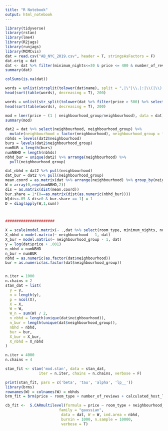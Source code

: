 ```yaml
---
title: "R Notebook"
output: html_notebook
---
```


```r
library(tidyverse)
library(rstan)
library(lme4)
library(R2jags)
library(runjags)
library(MCMCvis)
dat = read.csv("AB_NYC_2019.csv", header = T, stringsAsFactors = F)
dat.orig = dat
dat <- dat %>% filter(minimum_nights<=30 & price <= 400 & number_of_reviews > 0 & availability_365 > 0)
summary(dat)

colSums(is.na(dat))

words = unlist(strsplit(tolower(dat$name), split = ",|\"|\\.|:|\\(|\\)|\\s+"))
head(sort(table(words), decreasing = T), 200)

words = unlist(str_split(tolower(dat %>% filter(price > 500) %>% select(name)), ",|\"|\\.|:|\\(|\\)|\\s+"))
head(sort(table(words), decreasing = T), 200)

mod = lmer(price ~ (1 | neighbourhood_group/neighbourhood), data = dat)
summary(mod)

dat2 = dat %>% select(neighbourhood, neighbourhood_group) %>% 
  mutate(neighbourhood = factor(neighbourhood), neighbourhood_group = factor(neighbourhood_group))
nbhds = levels(dat2$neighbourhood)
burs = levels(dat2$neighbourhood_group)
numBUR = length(burs)
numNBHD = length(nbhds)
nbhd_bur = unique(dat2) %>% arrange(neighbourhood) %>%
  pull(neighbourhood_group)

dat_nbhd = dat2 %>% pull(neighbourhood)
dat_bur = dat2 %>% pull(neighbourhood_group)
mean.coord = as.matrix(dat %>% arrange(neighbourhood) %>% group_by(neighbourhood) %>% summarise(mean.lat = mean(latitude),mean.lon = mean(longitude)) %>% select(mean.lat, mean.lon))
W = array(0,rep(numNBHD,2))
dis = as.matrix(dist(mean.coord))
bur.share = 1*(0==as.matrix(dist(as.numeric(nbhd_bur))))
W[dis<.05 & dis>0 & bur.share == 1] = 1
D = diag(apply(W,1,sum))



######################

X = scale(model.matrix(~ .,dat %>% select(room_type, minimum_nights, number_of_reviews, calculated_host_listings_count, availability_365))[,-1])
X_nbhd = model.matrix(~ neighbourhood - 1, dat)
X_bur = model.matrix(~ neighbourhood_group - 1, dat)
y = log(dat$price + .001)
n_nbhd = numNBHD
n_bur = numBUR
nbhd = as.numeric(as.factor(dat$neighbourhood))
bur = as.numeric(as.factor(dat$neighbourhood_group))


n.iter = 1000
n.chains = 2
stan_dat = list(
  y = y,
  n = length(y),
  p = ncol(X),
  X = X,
  W = W,
  W_n = sum(W) / 2,
  n_nbhd = length(unique(dat$neighbourhood)),
  n_bur = length(unique(dat$neighbourhood_group)),
  nbhd = nbhd,
  bur = bur,
  X_bur = X_bur,
  X_nbhd = X_nbhd
)

n.iter = 4000
n.chains = 4

stan_fit <- stan('mod.stan', data = stan_dat, 
               iter = n.iter, chains = n.chains, verbose = F)

print(stan_fit, pars = c('beta', 'tau', 'alpha', 'lp__'))
library(brms)
rownames(W) = colnames(W) = nbhds
brm_fit = brm(price ~ room_type + number_of_reviews + calculated_host_listings_count + availability_365 + (1|neighbourhood_group) + minimum_nights, dat = dat, autocor = cor_car(W=W, formula = ~1|neighbourhood), iter = 4000, chains = 1)

cb_fit <-  S.CARmultilevel(formula = price ~ room_type + neighbourhood_group, 
                        family = "gaussian",
                         data = dat, W = W, ind.area = nbhd,
                         burnin = 1000, n.sample = 10000,
                         verbose = T)

```

